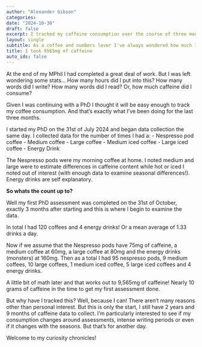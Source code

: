 ```yaml
---
author: "Alexander Gibson"
categories:
date: "2024-10-30"
draft: false
excerpt: I tracked my caffeine consumption over the course of three months while completing my first PhD assessment. Here's how much I had.
layout: single
subtitle: As a coffee and numbers lover I've always wondered how much I have. So I set to find out.
title: I took 9565mg of caffeine
auto_ids: false
---
```

At the end of my MPhil I had completed a great deal of work. But I was left wondering some stats... How many hours did I put into this? How many words did I write? How many words did I read? Or, how much caffeine did I consume?

Given I was continuing with a PhD I thought it will be easy enough to track my coffee consumption. And that's exactly what I've been doing for the last three months.

I started my PhD on the 31st of July 2024 and began data collection the same day. I collected data for the number of times I had a:
- Nespresso pod coffee
- Medium coffee
- Large coffee
- Medium iced coffee
- Large iced coffee
- Energy Drink

The Nespresso pods were my morning coffee at home. I noted medium and large were to estimate differences in caffeine content while hot or iced I noted out of interest (with enough data to examine seasonal differences!). Energy drinks are self explanatory. 

**So whats the count up to?**

Well my first PhD assessment was completed on the 31st of October, exactly 3 months after starting and this is where I begin to examine the data.

In total I had 120 coffees and 4 energy drinks! Or a mean average of 1.33 drinks a day.

Now if we assume that the Nespresso pods have 75mg of caffeine, a medium coffee at 60mg, a large coffee at 80mg and the energy drinks (monsters) at 160mg. Then as a total I had 95 nespresso pods, 9 medium coffees, 10 large coffees, 1 medium iced coffee, 5 large iced coffees and 4 energy drinks. 

A little bit of math later and that works out to 9,565mg of caffeine! Nearly 10 grams of caffeine in the time to get my first assessment done.

But why have I tracked this? Well, because I can! There aren't many reasons other than personal interest. But this is only the start, I still have 2 years and 9 months of caffeine data to collect. I'm particularly interested to see if my consumption changes around assessments, intense writing periods or even if it changes with the seasons. But that's for another day.

Welcome to my curiosity chronicles!







